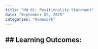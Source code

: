 ```yaml
---
title: "HW 01: Positionality Statement"
date: "September 08, 2025"
categories: "Homework"
---
```


## Learning Outcomes: 
- 

